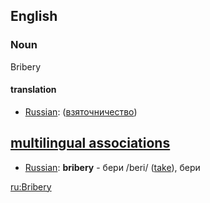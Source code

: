 ==English==

===Noun===
Bribery

====translation====
*[[Russian]]: ([[:ru:взяточничество|взяточничество]]) 

==[[multilingual associations]]==
*[[Russian]]: '''bribery''' - бери /beri/ ([[take]]), бери

[[ru:Bribery]]